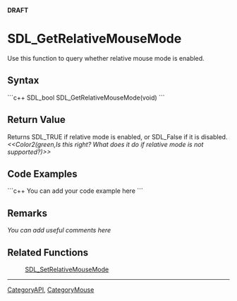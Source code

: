 <!-- pragma section-numbers off -->
<!-- pragma disable-camelcase -->
'''DRAFT'''

= SDL_GetRelativeMouseMode =
Use this function to query whether relative mouse mode is enabled.


== Syntax ==
```c++
SDL_bool SDL_GetRelativeMouseMode(void)
```

== Return Value ==
Returns SDL_TRUE if relative mode is enabled, or SDL_False if it is disabled.
''<<Color2(green,Is this right? What does it do if relative mode is not supported?)>>''

== Code Examples ==
```c++
You can add your code example here
```

== Remarks ==
''You can add useful comments here''

== Related Functions ==
:[[SDL_SetRelativeMouseMode]]

----
[[CategoryAPI]], [[CategoryMouse]]
